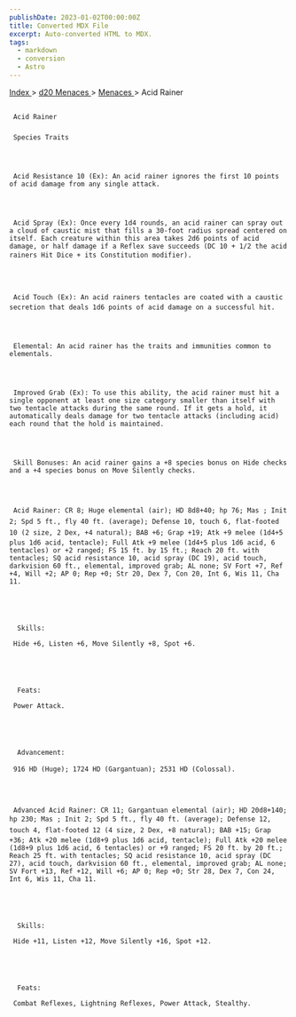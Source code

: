 ```yaml
---
publishDate: 2023-01-02T00:00:00Z
title: Converted MDX File
excerpt: Auto-converted HTML to MDX.
tags:
  - markdown
  - conversion
  - Astro
---
```







[
      Index
     ](-index)
     >
     [
      d20 Menaces
     ](menaces-d20-index)
     >
     [
      Menaces
     ](menaces-d20-menaces-index)
     > Acid Rainer
    





## 
     Acid Rainer
    


### 
     Species Traits
    



     Acid Resistance 10 (Ex): An acid rainer ignores the first 10 points of acid damage from any single attack.
    



     Acid Spray (Ex): Once every 1d4 rounds, an acid rainer can spray out a cloud of caustic mist that fills a 30-foot radius spread centered on itself. Each creature within this area takes 2d6 points of acid damage, or half damage if a Reflex save succeeds (DC 10 + 1/2 the acid rainers Hit Dice + its Constitution modifier).
    



     Acid Touch (Ex): An acid rainers tentacles are coated with a caustic secretion that deals 1d6 points of acid damage on a successful hit.
    



     Elemental: An acid rainer has the traits and immunities common to elementals.
    



     Improved Grab (Ex): To use this ability, the acid rainer must hit a single opponent at least one size category smaller than itself with two tentacle attacks during the same round. If it gets a hold, it automatically deals damage for two tentacle attacks (including acid) each round that the hold is maintained.
    



     Skill Bonuses: An acid rainer gains a +8 species bonus on Hide checks and a +4 species bonus on Move Silently checks.
    



     Acid Rainer: CR 8; Huge elemental (air); HD 8d8+40; hp 76; Mas ; Init 2; Spd 5 ft., fly 40 ft. (average); Defense 10, touch 6, flat-footed 10 (2 size, 2 Dex, +4 natural); BAB +6; Grap +19; Atk +9 melee (1d4+5 plus 1d6 acid, tentacle); Full Atk +9 melee (1d4+5 plus 1d6 acid, 6 tentacles) or +2 ranged; FS 15 ft. by 15 ft.; Reach 20 ft. with tentacles; SQ acid resistance 10, acid spray (DC 19), acid touch, darkvision 60 ft., elemental, improved grab; AL none; SV Fort +7, Ref +4, Will +2; AP 0; Rep +0; Str 20, Dex 7, Con 20, Int 6, Wis 11, Cha 11.
    




      Skills:
     
     Hide +6, Listen +6, Move Silently +8, Spot +6.
    




      Feats:
     
     Power Attack.
    




      Advancement:
     
     916 HD (Huge); 1724 HD (Gargantuan); 2531 HD (Colossal).
    



     Advanced Acid Rainer: CR 11; Gargantuan elemental (air); HD 20d8+140; hp 230; Mas ; Init 2; Spd 5 ft., fly 40 ft. (average); Defense 12, touch 4, flat-footed 12 (4 size, 2 Dex, +8 natural); BAB +15; Grap +36; Atk +20 melee (1d8+9 plus 1d6 acid, tentacle); Full Atk +20 melee (1d8+9 plus 1d6 acid, 6 tentacles) or +9 ranged; FS 20 ft. by 20 ft.; Reach 25 ft. with tentacles; SQ acid resistance 10, acid spray (DC 27), acid touch, darkvision 60 ft., elemental, improved grab; AL none; SV Fort +13, Ref +12, Will +6; AP 0; Rep +0; Str 28, Dex 7, Con 24, Int 6, Wis 11, Cha 11.
    




      Skills:
     
     Hide +11, Listen +12, Move Silently +16, Spot +12.
    




      Feats:
     
     Combat Reflexes, Lightning Reflexes, Power Attack, Stealthy.
    




